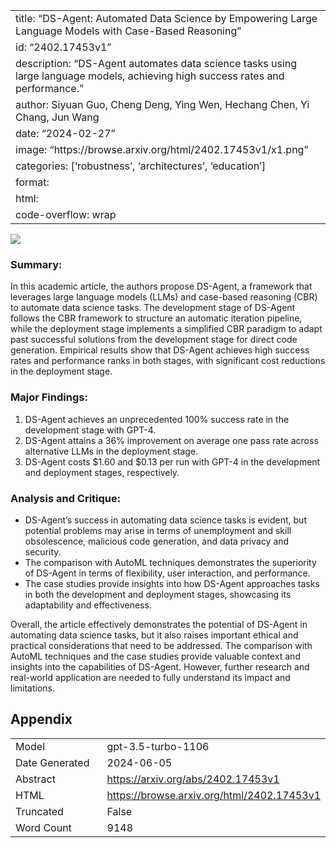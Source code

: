 
---
title: "DS-Agent: Automated Data Science by Empowering Large Language Models with Case-Based Reasoning"
id: "2402.17453v1"
description: "DS-Agent automates data science tasks using large language models, achieving high success rates and performance."
author: Siyuan Guo, Cheng Deng, Ying Wen, Hechang Chen, Yi Chang, Jun Wang
date: "2024-02-27"
image: "https://browse.arxiv.org/html/2402.17453v1/x1.png"
categories: ['robustness', 'architectures', 'education']
format:
  html:
    code-overflow: wrap
---

![](https://browse.arxiv.org/html/2402.17453v1/x1.png)

### **Summary:**
In this academic article, the authors propose DS-Agent, a framework that leverages large language models (LLMs) and case-based reasoning (CBR) to automate data science tasks. The development stage of DS-Agent follows the CBR framework to structure an automatic iteration pipeline, while the deployment stage implements a simplified CBR paradigm to adapt past successful solutions from the development stage for direct code generation. Empirical results show that DS-Agent achieves high success rates and performance ranks in both stages, with significant cost reductions in the deployment stage.

### Major Findings:
1. DS-Agent achieves an unprecedented 100% success rate in the development stage with GPT-4.
2. DS-Agent attains a 36% improvement on average one pass rate across alternative LLMs in the deployment stage.
3. DS-Agent costs $1.60 and $0.13 per run with GPT-4 in the development and deployment stages, respectively.

### Analysis and Critique:
- DS-Agent's success in automating data science tasks is evident, but potential problems may arise in terms of unemployment and skill obsolescence, malicious code generation, and data privacy and security.
- The comparison with AutoML techniques demonstrates the superiority of DS-Agent in terms of flexibility, user interaction, and performance.
- The case studies provide insights into how DS-Agent approaches tasks in both the development and deployment stages, showcasing its adaptability and effectiveness.

Overall, the article effectively demonstrates the potential of DS-Agent in automating data science tasks, but it also raises important ethical and practical considerations that need to be addressed. The comparison with AutoML techniques and the case studies provide valuable context and insights into the capabilities of DS-Agent. However, further research and real-world application are needed to fully understand its impact and limitations.

## Appendix

|          |          |
|----------|----------|
| Model     | gpt-3.5-turbo-1106       |
| Date Generated     | 2024-06-05       |
| Abstract | [https://arxiv.org/abs/2402.17453v1](https://arxiv.org/abs/2402.17453v1)        |
| HTML     | [https://browse.arxiv.org/html/2402.17453v1](https://browse.arxiv.org/html/2402.17453v1)       |
| Truncated       | False       |
| Word Count       | 9148       |